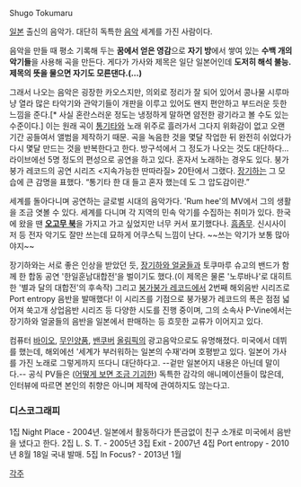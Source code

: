 {{{#!html <iframe width="560" height="349" src="http://www.youtube.com/embed/KX4JGRfVkjU?rel=0" frameborder="0" allowfullscreen></iframe>
}}}

Shugo Tokumaru

[[일본]] 출신의 음악가. 대단히 독특한 [[음악]] 세계를 가진 사람이다.

음악을 만들 때 평소 기록해 두는 '''꿈에서 얻은 영감'''으로 '''자기 방'''에서 쌓여 있는 '''수백 개의 악기들'''을 사용해 곡을 만든다. 게다가 가사와 제목은 일단 일본어인데 '''도저히 해석 불능. 제목의 뜻을 물으면 자기도 모른댄다.(...)'''

그래서 나오는 음악은 굉장한 카오스지만, 의외로 정리가 잘 되어 있어서 콩나물 시루마냥 열라 많은 타악기와 관악기들이 개판을 이루고 있어도 왠지 편안하고 부드러운 듯한 느낌을 준다.[* 사실 혼란스러운 정도는 냉정하게 말하면 얌전한 광기라고 볼 수도 있는 수준이다.] 이는 원래 곡이 [[통기타]]와 노래 위주로 흘러가서 그다지 위화감이 없고 오랜 기간 공들여서 앨범을 제작하기 때문. 곡을 녹음한 것을 몇달 작업한 뒤 완전히 쉬었다가 다시 몇달 만드는 것을 반복한다고 한다. 방구석에서 그 정도가 나오는 것도 대단하다...
라이브에선 5명 정도의 편성으로 공연을 하고 있다. 혼자서 노래하는 경우도 있다. 붕가붕가 레코드의 공연 시리즈 <지속가능한 딴따라질> 20탄에서 그랬다. [[장기하]]는 그 모습에 큰 감명을 표했다. “통기타 한 대 들고 혼자 했는데 도 그 압도감이란.”

세계를 돌아다니며 공연하는 글로벌 시대의 음악가다. 'Rum hee'의 MV에서 그의 생활을 조금 엿볼 수 있다. 세계를 다니며 각 지역의 민속 악기를 수집하는 취미가 있다. 한국에 왔을 땐 '''[http://www.hanullimdrum.com/shop/shop_detail.php?ai_id=HM1720064&ac_id=172 오고무 북]'''을 가지고 가고 싶었지만 너무 커서 포기했다나. [[흠좀무]].
신시사이저 등 전자 악기도 잘만 쓰는데 묘하게 어쿠스틱 느낌이 난다. ~~쓰는 악기가 보통 많아야지~~

장기하와는 서로 좋은 인상을 받았던 듯, [[장기하와 얼굴들]]과 토쿠마루 슈고의 밴드가 함께 한 합동 공연 '한일훈남대합전'을 벌이기도 했다.(이 제목은 물론 '노루바나'로 대히트한 '별과 달의 대합전'의 후속작) 그리고 [[붕가붕가 레코드]]에서 2번째 해외음반 시리즈로 Port entropy 음반을 발매했다! 이 시리즈를 기점으로 붕가붕가 레코드의 폭은 점점 넓어져 쑥고개 상업음반 시리즈 등 다양한 시도를 진행 중이며, 그의 소속사 P-Vine에서는 장기하와 얼굴들의 음반을 일본에서 판매하는 등 흐뭇한 교류가 이어지고 있다.

컴퓨터 [[바이오]], [[무인양품]], [[밴쿠버]] [[올림픽]]의 광고음악으로도 유명해졌다. 미국에서 데뷔를 했는데, 해외에선 '세계가 부러워하는 일본의 수재'라며 호평받고 있다. 일본어 가사를 가진 노래로 그렇게까지 뜨다니 대단하다고. --겉만 일본어지 내용은 아닌데 말이다.--
공식 PV들은 ([http://youtu.be/fM08FsPn9h4 어떻게 보면 조금 기괴한]) 독특한 감각의 애니메이션들이 많은데, 인터뷰에 따르면 본인의 취향은 아니며 제작에 관여하지도 않는다고.

=== 디스코그래피 ===
1집 Night Place - 2004년. 일본에서 활동하다가 뜬금없이 친구 소개로 미국에서 음반을 냈다고 한다.
2집 L. S. T. - 2005년
3집 Exit - 2007년
4집 Port entropy - 2010년 8월 18일 국내 발매.
5집 In Focus? - 2013년 1월 

[[각주]]
